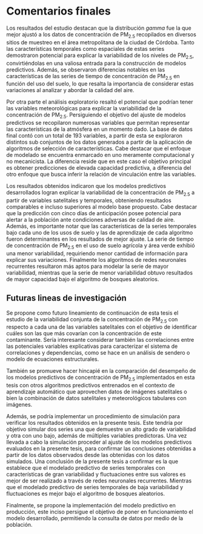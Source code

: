 #	Comentarios finales {-} 

  Los resultados del estudio destacan que la distribución *gamma* fue la que mejor ajustó a los datos de concentración de PM~2.5~ recopilados en diversos sitios de muestreo en el área metropolitana de la ciudad de Córdoba. Tanto las características temporales como espaciales de estas series demostraron potencial para explicar la variabilidad de los niveles de PM~2.5~, convirtiéndolas en una valiosa entrada para la construcción de modelos predictivos. Además, se observaron diferencias notables en las características de las series de tiempo de concentración de PM~2.5~ en función del uso del suelo, lo que resalta la importancia de considerar estas variaciones al analizar y abordar la calidad del aire.

  Por otra parte el análisis exploratorio resaltó el potencial que podrían tener las variables meteorológicas para explicar la variabilidad de la concentración de PM~2.5~. Persiguiendo el objetivo del ajuste de modelos predictivos se recopilaron numerosas variables que permitan representar las características de la atmósfera en un momento dado. La base de datos final contó con un total de 193 variables, a partir de esta se exploraron distintos sub conjuntos de los datos generados a partir de la aplicación de algoritmos de selección de características. Cabe destacar que el enfoque de modelado se encuentra enmarcado en uno meramente computacional y no mecanicista. La diferencia reside que en este caso el objetivo principal es obtener predicciones de elevada capacidad predictiva, a diferencia del otro enfoque que busca inferir la relación de vinculación entre las variables.

  Los resultados obtenidos indicaron que los modelos predictivos desarrollados logran explicar la variabilidad de la concentración de PM~2.5~ a partir de variables satelitales y temporales, obteniendo resultados comparables e incluso superiores al modelo base propuesto. Cabe destacar que la predicción con cinco días de anticipación posee potencial para alertar a la población ante condiciones adversas de calidad de aire. Además, es importante notar que las características de la series temporales bajo cada uno de los usos de suelo y las de aprendizaje de cada algoritmo fueron determinantes en los resultados de mejor ajuste. La serie de tiempo de concentración de PM~2.5~ en el uso de suelo agrícola y área verde exhibió una menor variabilidad, requiriendo menor cantidad de información para explicar sus variaciones. Finalmente los algoritmos de redes neuronales recurrentes resultaron más aptos para modelar la serie de mayor variabilidad, mientras que la serie de menor variabilidad obtuvo resultados de mayor capacidad bajo el algoritmo de bosques aleatorios. 
  
## Futuras lineas de investigación
  
  Se propone como futuro lineamiento de continuación de esta tesis el estudio de la variabilidad conjunta de la concentración de PM~2.5~ con respecto a cada una de las variables satelitales con el objetivo de identificar cuáles son las que más covarían con la concentración de este contaminante. Sería interesante considerar también las correlaciones entre las potenciales variables explicativas para caracterizar el sistema de correlaciones y dependencias, como se hace en un análisis de sendero o modelo de ecuaciones estructurales. 
  
  También se promueve hacer hincapié en la comparación del desempeño de los modelos predictivos de concentración de PM~2.5~ implementados en esta tesis con otros algoritmos predictivos entrenados en el contexto de aprendizaje automático que aprovechen datos de imágenes satelitales o bien la combinación de datos satelitales y meteorológicos tabulares con imágenes.
  
  Además, se podría implementar un procedimiento de simulación para verificar los resultados obtenidos en la presente tesis. Este tendría por objetivo simular dos series una que demuestre un alto grado de variabilidad y otra con uno bajo, además de múltiples variables predictoras. Una vez llevada a cabo la simulación proceder al ajuste de los modelos predictivos evaluados en la presente tesis, para confirmar las conclusiones obtenidas a partir de los datos observados desde las obtenidas con los datos simulados. Una conclusión de la presente tesis a confirmar es la que establece que el modelado predictivo de series temporales con características de gran variabilidad y fluctuaciones entre sus valores es mejor de ser realizado a través de redes neuronales recurrentes. Mientras que el modelado predictivo de series temporales de baja variabilidad y fluctuaciones es mejor bajo el algoritmo de bosques aleatorios. 
  
  Finalmente, se propone la implementación del modelo predictivo en producción, este inciso persigue el objetivo de poner en funcionamiento el modelo desarrollado, permitiendo la consulta de datos por medio de la población.